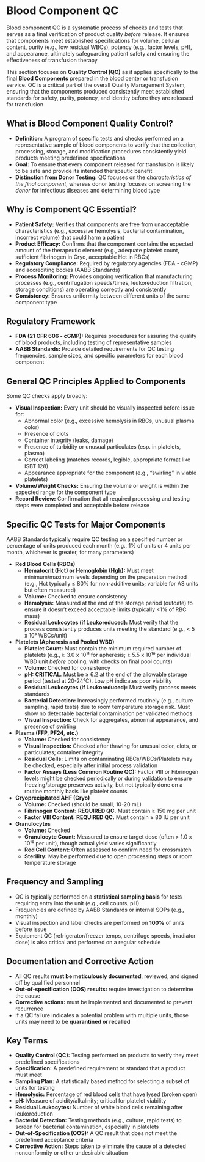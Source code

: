 # Blood Component QC {-}

Blood component QC is a systematic process of checks and tests that serves as a final verification of product quality *before* release. It ensures that components meet established specifications for volume, cellular content, purity (e.g., low residual WBCs), potency (e.g., factor levels, pH), and appearance, ultimately safeguarding patient safety and ensuring the effectiveness of transfusion therapy

This section focuses on **Quality Control (QC)** as it applies specifically to the final **Blood Components** prepared in the blood center or transfusion service. QC is a critical part of the overall Quality Management System, ensuring that the components produced consistently meet established standards for safety, purity, potency, and identity before they are released for transfusion

## **What is Blood Component Quality Control?** {-}

*   **Definition:** A program of specific tests and checks performed on a representative sample of blood components to verify that the collection, processing, storage, and modification procedures consistently yield products meeting predefined specifications
*   **Goal:** To ensure that every component released for transfusion is likely to be safe and provide its intended therapeutic benefit
*   **Distinction from Donor Testing:** QC focuses on the *characteristics of the final component*, whereas donor testing focuses on screening the *donor* for infectious diseases and determining blood type

## **Why is Component QC Essential?** {-}

*   **Patient Safety:** Verifies that components are free from unacceptable characteristics (e.g., excessive hemolysis, bacterial contamination, incorrect volume) that could harm a patient
*   **Product Efficacy:** Confirms that the component contains the expected amount of the therapeutic element (e.g., adequate platelet count, sufficient fibrinogen in Cryo, acceptable Hct in RBCs)
*   **Regulatory Compliance:** Required by regulatory agencies (FDA - cGMP) and accrediting bodies (AABB Standards)
*   **Process Monitoring:** Provides ongoing verification that manufacturing processes (e.g., centrifugation speeds/times, leukoreduction filtration, storage conditions) are operating correctly and consistently
*   **Consistency:** Ensures uniformity between different units of the same component type

## **Regulatory Framework** {-}

*   **FDA (21 CFR 606 - cGMP):** Requires procedures for assuring the quality of blood products, including testing of representative samples
*   **AABB Standards:** Provide detailed requirements for QC testing frequencies, sample sizes, and specific parameters for each blood component

## **General QC Principles Applied to Components** {-}

Some QC checks apply broadly:

*   **Visual Inspection:** Every unit should be visually inspected before issue for:
    *   Abnormal color (e.g., excessive hemolysis in RBCs, unusual plasma color)
    *   Presence of clots
    *   Container integrity (leaks, damage)
    *   Presence of turbidity or unusual particulates (esp. in platelets, plasma)
    *   Correct labeling (matches records, legible, appropriate format like ISBT 128)
    *   Appearance appropriate for the component (e.g., "swirling" in viable platelets)
*   **Volume/Weight Checks:** Ensuring the volume or weight is within the expected range for the component type
*   **Record Review:** Confirmation that all required processing and testing steps were completed and acceptable before release

## **Specific QC Tests for Major Components** {-}

AABB Standards typically require QC testing on a specified number or percentage of units produced each month (e.g., 1% of units or 4 units per month, whichever is greater, for many parameters)

*   **Red Blood Cells (RBCs)**
    *   **Hematocrit (Hct) or Hemoglobin (Hgb):** Must meet minimum/maximum levels depending on the preparation method (e.g., Hct typically ≤ 80% for non-additive units; variable for AS units but often measured)
    *   **Volume:** Checked to ensure consistency
    *   **Hemolysis:** Measured at the end of the storage period (outdate) to ensure it doesn't exceed acceptable limits (typically <1% of RBC mass)
    *   **Residual Leukocytes (if Leukoreduced):** Must verify that the process consistently produces units meeting the standard (e.g., < 5 x 10⁶ WBCs/unit)
*   **Platelets (Apheresis and Pooled WBD)**
    *   **Platelet Count:** Must contain the minimum required number of platelets (e.g., ≥ 3.0 x 10¹¹ for apheresis; ≥ 5.5 x 10¹⁰ per individual WBD unit *before* pooling, with checks on final pool counts)
    *   **Volume:** Checked for consistency
    *   **pH:** **CRITICAL.** Must be ≥ 6.2 at the end of the allowable storage period (tested at 20-24°C). Low pH indicates poor viability
    *   **Residual Leukocytes (if Leukoreduced):** Must verify process meets standards
    *   **Bacterial Detection:** Increasingly performed routinely (e.g., culture sampling, rapid tests) due to room temperature storage risk. Must show no detectable bacterial contamination per validated methods
    *   **Visual Inspection:** Check for aggregates, abnormal appearance, and presence of swirling
*   **Plasma (FFP, PF24, etc.)**
    *   **Volume:** Checked for consistency
    *   **Visual Inspection:** Checked after thawing for unusual color, clots, or particulates; container integrity
    *   **Residual Cells:** Limits on contaminating RBCs/WBCs/Platelets may be checked, especially after initial process validation
    *   **Factor Assays (Less Common Routine QC):** Factor VIII or Fibrinogen levels might be checked periodically or during validation to ensure freezing/storage preserves activity, but not typically done on a routine monthly basis like platelet counts
*   **Cryoprecipitated AHF (Cryo)**
    *   **Volume:** Checked (should be small, 10-20 mL)
    *   **Fibrinogen Content:** **REQUIRED QC.** Must contain ≥ 150 mg per unit
    *   **Factor VIII Content:** **REQUIRED QC.** Must contain ≥ 80 IU per unit
*   **Granulocytes**
    *   **Volume:** Checked
    *   **Granulocyte Count:** Measured to ensure target dose (often > 1.0 x 10¹⁰ per unit), though actual yield varies significantly
    *   **Red Cell Content:** Often assessed to confirm need for crossmatch
    *   **Sterility:** May be performed due to open processing steps or room temperature storage

## **Frequency and Sampling** {-}

*   QC is typically performed on a **statistical sampling basis** for tests requiring entry into the unit (e.g., cell counts, pH)
*   Frequencies are defined by AABB Standards or internal SOPs (e.g., monthly)
*   Visual inspection and label checks are performed on **100%** of units before issue
*   Equipment QC (refrigerator/freezer temps, centrifuge speeds, irradiator dose) is also critical and performed on a regular schedule

## **Documentation and Corrective Action** {-}

*   All QC results **must be meticulously documented**, reviewed, and signed off by qualified personnel
*   **Out-of-specification (OOS) results:** require investigation to determine the cause
*   **Corrective actions:** must be implemented and documented to prevent recurrence
*   If a QC failure indicates a potential problem with multiple units, those units may need to be **quarantined or recalled**

## **Key Terms** {-}

*   **Quality Control (QC):** Testing performed on products to verify they meet predefined specifications
*   **Specification:** A predefined requirement or standard that a product must meet
*   **Sampling Plan:** A statistically based method for selecting a subset of units for testing
*   **Hemolysis:** Percentage of red blood cells that have lysed (broken open)
*   **pH:** Measure of acidity/alkalinity; critical for platelet viability
*   **Residual Leukocytes:** Number of white blood cells remaining after leukoreduction
*   **Bacterial Detection:** Testing methods (e.g., culture, rapid tests) to screen for bacterial contamination, especially in platelets
*   **Out-of-Specification (OOS):** A QC result that does not meet the predefined acceptance criteria
*   **Corrective Action:** Steps taken to eliminate the cause of a detected nonconformity or other undesirable situation
